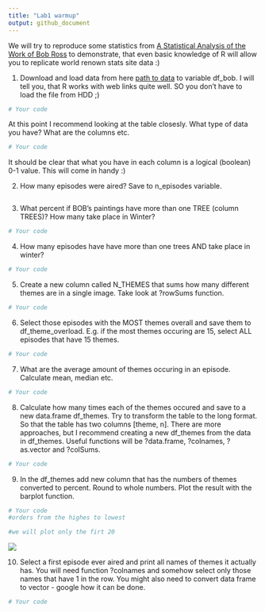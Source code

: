 ```yaml
---
title: "Lab1 warmup"
output: github_document
---
```


We will try to reproduce some statistics from [A Statistical Analysis of the Work of Bob Ross](https://fivethirtyeight.com/features/a-statistical-analysis-of-the-work-of-bob-ross/) to demonstrate, that even basic knowledge of R will allow you to replicate world renown stats site data :)

1. Download and load data from here [path to data](https://raw.githubusercontent.com/fivethirtyeight/data/master/bob-ross/elements-by-episode.csv) to variable df_bob. I will tell you, that R works with web links quite well. SO you don't have to load the file from HDD ;)
```r
# Your code

```

At this point I recommend looking at the table closesly. What type of data you have? What are the columns etc.

```r
# Your code

```

It should be clear that what you have in each column is a logical (boolean) 0-1 value. This will come in handy :)

2. How many episodes were aired? Save to n_episodes variable.
```r

```

3. What percent if BOB's paintings have more than one TREE (column TREES)?  How many take place in Winter? 
```r
# Your code

```

4. How many episodes have have more than one trees AND take place in winter?
```r
# Your code


```

5. Create a new column called N_THEMES that sums how many different themes are in a single image. Take look at ?rowSums function.
```r
# Your code

```

6. Select those episodes with the MOST themes overall and save them to df_theme_overload. E.g. if the most themes occuring are 15, select ALL episodes that have 15 themes.
```r
# Your code


```


7. What are the average amount of themes occuring in an episode. Calculate mean, median etc.
```r
# Your code


```

8. Calculate how many times each of the themes occured and save to a new data.frame df_themes. Try to transform the table to the long format. So that the table has two columns [theme, n]. There are more approaches, but I recommend creating a new df_themes from the data in df_themes. Useful functions will be ?data.frame, ?colnames, ?as.vector and ?colSums.

```r
# Your code


```

9. In the df_themes add new column that has the numbers of themes converted to percent. Round to whole numbers. Plot the result with the barplot function.
```r
# Your code
#orders from the highes to lowest

#we will plot only the firt 20

```
![](https://raw.githubusercontent.com/lab-code/R-for-non-programmers/master/R/Practice/bob-fig.png)

10. Select a first episode ever aired and print all names of themes it actually has. You will need function ?colnames and somehow select only those names that have 1 in the row. You might also need to convert data frame to vector - google how it can be done.
```r
# Your code

```